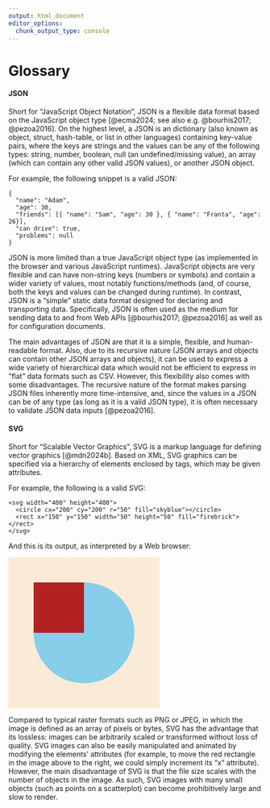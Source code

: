 ```yaml
---
output: html_document
editor_options: 
  chunk_output_type: console
---
```


# Glossary

#### JSON {#JSON}

Short for "JavaScript Object Notation", JSON is a flexible data format based on the JavaScript object type [@ecma2024; see also e.g. @bourhis2017; @pezoa2016]. On the highest level, a JSON is an dictionary (also known as object, struct, hash-table, or list in other languages) containing key-value pairs, where the keys are strings and the values can be any of the following types: string, number, boolean, null (an undefined/missing value), an array (which can contain any other valid JSON values), or another JSON object. 

For example, the following snippet is a valid JSON:

```
{
  "name": "Adam",
  "age": 30,
  "friends": [{ "name": "Sam", "age": 30 }, { "name": "Franta", "age": 26}],
  "can drive": true,
  "problems": null
}
```

JSON is more limited than a true JavaScript object type (as implemented in the browser and various JavaScript runtimes). JavaScript objects are very flexible and can have non-string keys (numbers or symbols) and contain a wider variety of values, most notably functions/methods (and, of course, both the keys and values can be changed during runtime). In contrast, JSON is a "simple" static data format designed for declaring and transporting data. Specifically, JSON is often used as the medium for sending data to and from Web APIs [@bourhis2017; @pezoa2016] as well as for configuration documents.

The main advantages of JSON are that it is a simple, flexible, and human-readable format. Also, due to its recursive nature (JSON arrays and objects can contain other JSON arrays and objects), it can be used to express a wide variety of hierarchical data which would not be efficient to express in "flat" data formats such as CSV. However, this flexibility also comes with some disadvantages. The recursive nature of the format makes parsing JSON files inherently more time-intensive, and, since the values in a JSON can be of any type (as long as it is a valid JSON type), it is often necessary to validate JSON data inputs [@pezoa2016].      

#### SVG

Short for "Scalable Vector Graphics", SVG is a markup language for defining vector graphics [@mdn2024b]. Based on XML, SVG graphics can be specified via a hierarchy of elements enclosed by tags, which may be given attributes.

For example, the following is a valid SVG:



```
<svg width="400" height="400">
  <circle cx="200" cy="200" r="50" fill="skyblue"></circle>
  <rect x="150" y="150" width="50" height="50" fill="firebrick"></rect>
</svg>
```

And this is its output, as interpreted by a Web browser:

<svg width="300" height="300">
  <rect x="0" y="0" width="300" height="300" fill="antiquewhite"></rect>
  <circle cx="150" cy="150" r="100" fill="skyblue"></circle>
  <rect x="50" y="50" width="100" height="100" fill="firebrick"></rect>
</svg>

Compared to typical raster formats such as PNG or JPEG, in which the image is defined as an array of pixels or bytes, SVG has the advantage that its lossless: images can be arbitrarily scaled or transformed without loss of quality. SVG images can also be easily manipulated and animated by modifying the elements' attributes (for example, to move the red rectangle in the image above to the right, we could simply increment its "x" attribute). However, the main disadvantage of SVG is that the file size scales with the number of objects in the image. As such, SVG images with many small objects (such as points on a scatterplot) can become prohibitively large and slow to render. 




